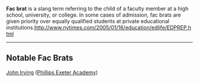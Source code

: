 '''Fac brat''' is a slang term referring to the child of a faculty member at a high school, university, or college. In some cases of admission, fac brats are given priority over equally qualified students  at private educational institutions.[[http://www.nytimes.com/2005/01/16/education/edlife/EDPREP.html]]

----

== Notable Fac Brats ==
[[John Irving]] ([[Phillips Exeter Academy]])